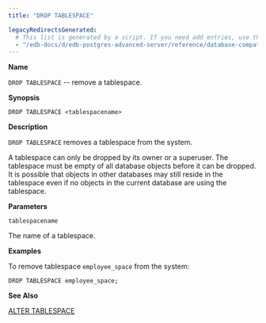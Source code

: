 ```yaml
---
title: "DROP TABLESPACE"

legacyRedirectsGenerated:
  # This list is generated by a script. If you need add entries, use the `legacyRedirects` key.
  - "/edb-docs/d/edb-postgres-advanced-server/reference/database-compatibility-for-oracle-developers-sql-guide/13/drop_tablespace.html"
---
```


<div id="drop_tablespace" class="registered_link"></div>

**Name**

`DROP TABLESPACE` -- remove a tablespace.

**Synopsis**

```text
DROP TABLESPACE <tablespacename>
```

**Description**

`DROP TABLESPACE` removes a tablespace from the system.

A tablespace can only be dropped by its owner or a superuser. The tablespace must be empty of all database objects before it can be dropped. It is possible that objects in other databases may still reside in the tablespace even if no objects in the current database are using the tablespace.

**Parameters**

`tablespacename`

 The name of a tablespace.

**Examples**

To remove tablespace `employee_space` from the system:

```text
DROP TABLESPACE employee_space;
```

**See Also**

[ALTER TABLESPACE](14_alter_tablespace/#alter_tablespace)
